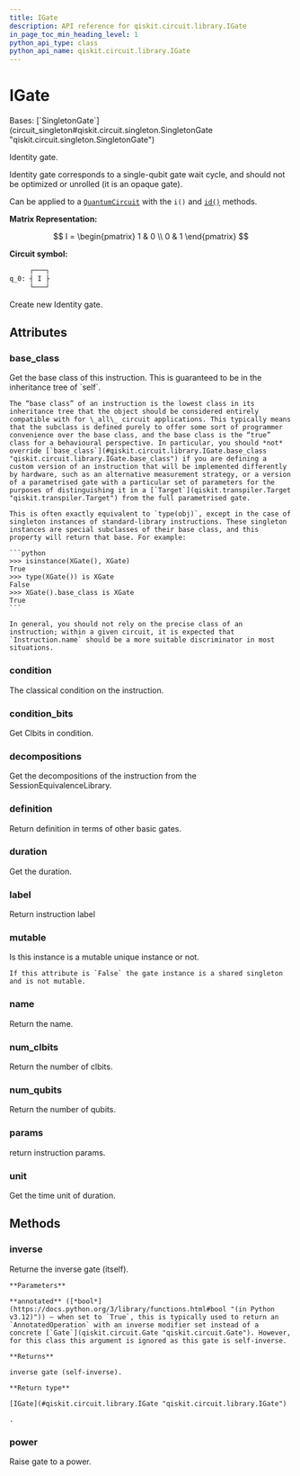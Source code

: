 ```yaml
---
title: IGate
description: API reference for qiskit.circuit.library.IGate
in_page_toc_min_heading_level: 1
python_api_type: class
python_api_name: qiskit.circuit.library.IGate
---
```


# IGate

<Class id="qiskit.circuit.library.IGate" github="https://github.com/qiskit/qiskit/tree/main/qiskit/circuit/library/standard_gates/i.py" signature="qiskit.circuit.library.IGate(*args, _force_mutable=False, **kwargs)">
  Bases: [`SingletonGate`](circuit_singleton#qiskit.circuit.singleton.SingletonGate "qiskit.circuit.singleton.SingletonGate")

  Identity gate.

  Identity gate corresponds to a single-qubit gate wait cycle, and should not be optimized or unrolled (it is an opaque gate).

  Can be applied to a [`QuantumCircuit`](qiskit.circuit.QuantumCircuit "qiskit.circuit.QuantumCircuit") with the `i()` and [`id()`](qiskit.circuit.QuantumCircuit#id "qiskit.circuit.QuantumCircuit.id") methods.

  **Matrix Representation:**

  $$
  I = \begin{pmatrix}
          1 & 0 \\
          0 & 1
      \end{pmatrix}
  $$

  **Circuit symbol:**

  ```python
       ┌───┐
  q_0: ┤ I ├
       └───┘
  ```

  Create new Identity gate.

  ## Attributes

  ### base\_class

  <Attribute id="qiskit.circuit.library.IGate.base_class" name="base_class">
    Get the base class of this instruction. This is guaranteed to be in the inheritance tree of `self`.

    The “base class” of an instruction is the lowest class in its inheritance tree that the object should be considered entirely compatible with for \_all\_ circuit applications. This typically means that the subclass is defined purely to offer some sort of programmer convenience over the base class, and the base class is the “true” class for a behavioural perspective. In particular, you should *not* override [`base_class`](#qiskit.circuit.library.IGate.base_class "qiskit.circuit.library.IGate.base_class") if you are defining a custom version of an instruction that will be implemented differently by hardware, such as an alternative measurement strategy, or a version of a parametrised gate with a particular set of parameters for the purposes of distinguishing it in a [`Target`](qiskit.transpiler.Target "qiskit.transpiler.Target") from the full parametrised gate.

    This is often exactly equivalent to `type(obj)`, except in the case of singleton instances of standard-library instructions. These singleton instances are special subclasses of their base class, and this property will return that base. For example:

    ```python
    >>> isinstance(XGate(), XGate)
    True
    >>> type(XGate()) is XGate
    False
    >>> XGate().base_class is XGate
    True
    ```

    In general, you should not rely on the precise class of an instruction; within a given circuit, it is expected that `Instruction.name` should be a more suitable discriminator in most situations.
  </Attribute>

  ### condition

  <Attribute id="qiskit.circuit.library.IGate.condition" name="condition">
    The classical condition on the instruction.
  </Attribute>

  ### condition\_bits

  <Attribute id="qiskit.circuit.library.IGate.condition_bits" name="condition_bits">
    Get Clbits in condition.
  </Attribute>

  ### decompositions

  <Attribute id="qiskit.circuit.library.IGate.decompositions" name="decompositions">
    Get the decompositions of the instruction from the SessionEquivalenceLibrary.
  </Attribute>

  ### definition

  <Attribute id="qiskit.circuit.library.IGate.definition" name="definition">
    Return definition in terms of other basic gates.
  </Attribute>

  ### duration

  <Attribute id="qiskit.circuit.library.IGate.duration" name="duration">
    Get the duration.
  </Attribute>

  ### label

  <Attribute id="qiskit.circuit.library.IGate.label" name="label">
    Return instruction label
  </Attribute>

  ### mutable

  <Attribute id="qiskit.circuit.library.IGate.mutable" name="mutable">
    Is this instance is a mutable unique instance or not.

    If this attribute is `False` the gate instance is a shared singleton and is not mutable.
  </Attribute>

  ### name

  <Attribute id="qiskit.circuit.library.IGate.name" name="name">
    Return the name.
  </Attribute>

  ### num\_clbits

  <Attribute id="qiskit.circuit.library.IGate.num_clbits" name="num_clbits">
    Return the number of clbits.
  </Attribute>

  ### num\_qubits

  <Attribute id="qiskit.circuit.library.IGate.num_qubits" name="num_qubits">
    Return the number of qubits.
  </Attribute>

  ### params

  <Attribute id="qiskit.circuit.library.IGate.params" name="params">
    return instruction params.
  </Attribute>

  ### unit

  <Attribute id="qiskit.circuit.library.IGate.unit" name="unit">
    Get the time unit of duration.
  </Attribute>

  ## Methods

  ### inverse

  <Function id="qiskit.circuit.library.IGate.inverse" name="inverse" signature="inverse(annotated=False)">
    Returne the inverse gate (itself).

    **Parameters**

    **annotated** ([*bool*](https://docs.python.org/3/library/functions.html#bool "(in Python v3.12)")) – when set to `True`, this is typically used to return an `AnnotatedOperation` with an inverse modifier set instead of a concrete [`Gate`](qiskit.circuit.Gate "qiskit.circuit.Gate"). However, for this class this argument is ignored as this gate is self-inverse.

    **Returns**

    inverse gate (self-inverse).

    **Return type**

    [IGate](#qiskit.circuit.library.IGate "qiskit.circuit.library.IGate")

    .
  </Function>

  ### power

  <Function id="qiskit.circuit.library.IGate.power" name="power" signature="power(exponent)">
    Raise gate to a power.
  </Function>
</Class>

